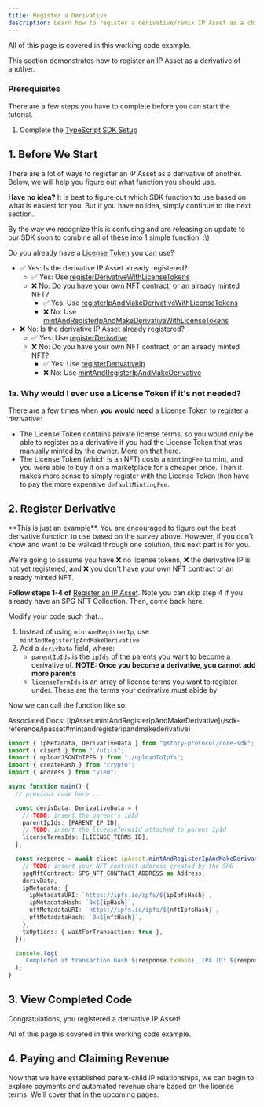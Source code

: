 ```yaml
---
title: Register a Derivative
description: Learn how to register a derivative/remix IP Asset as a child of another in TypeScript.
---
```


<CardGroup cols={1}>
  <Card
    title="Completed Code"
    href="https://github.com/storyprotocol/typescript-tutorial/blob/main/scripts/registerDerivativeCommercialSpg.ts"
    icon="thumbs-up"
    iconType="solid"
  >
    All of this page is covered in this working code example.
  </Card>
</CardGroup>

This section demonstrates how to register an IP Asset as a derivative of another.

### Prerequisites

There are a few steps you have to complete before you can start the tutorial.

1. Complete the [TypeScript SDK Setup](/developers/typescript-sdk/setup)

## 1. Before We Start

There are a lot of ways to register an IP Asset as a derivative of another. Below, we will help you figure out what function you should use.

<Note>

**Have no idea?** It is best to figure out which SDK function to use based on what is easiest for you. But if you have no idea, simply continue to the next section.

</Note>

<Tip>
By the way we recognize this is confusing and are releasing an update to our SDK soon to combine all of these into 1 simple function. :\)

</Tip>

Do you already have a [License Token](/concepts/licensing-module/license-token) you can use?

- ✅ Yes: Is the derivative IP Asset already registered?
  - ✅ Yes: Use [registerDerivativeWithLicenseTokens](/sdk-reference/ipasset#registerderivativewithlicensetokens)
  - ❌ No: Do you have your own NFT contract, or an already minted NFT?
    - ✅ Yes: Use [registerIpAndMakeDerivativeWithLicenseTokens](/sdk-reference/ipasset#registeripandmakederivativewithlicensetokens)
    - ❌ No: Use [mintAndRegisterIpAndMakeDerivativeWithLicenseTokens](/sdk-reference/ipasset#mintandregisteripandmakederivativewithlicensetokens)
- ❌ No: Is the derivative IP Asset already registered?
  - ✅ Yes: Use [registerDerivative](/sdk-reference/ipasset#registerderivative)
  - ❌ No: Do you have your own NFT contract, or an already minted NFT?
    - ✅ Yes: Use [registerDerivativeIp](/sdk-reference/ipasset#registerderivativeip)
    - ❌ No: Use [mintAndRegisterIpAndMakeDerivative](/sdk-reference/ipasset#mintandregisteripandmakederivative)

### 1a. Why would I ever use a License Token if it's not needed?

There are a few times when **you would need** a License Token to register a derivative:

- The License Token contains private license terms, so you would only be able to register as a derivative if you had the License Token that was manually minted by the owner. More on that [here](/concepts/licensing-module/license-token#private-licenses).
- The License Token (which is an NFT) costs a `mintingFee` to mint, and you were able to buy it on a marketplace for a cheaper price. Then it makes more sense to simply register with the License Token then have to pay the more expensive `defaultMintingFee`.

## 2. Register Derivative

<Note>
**This is just an example**. You are encouraged to figure out the best derivative function to use based on the survey above. However, if you don't know and want to be walked through one solution, this next part is for you.

</Note>

We're going to assume you have ❌ no license tokens, ❌ the derivative IP is not yet registered, and ❌ you don't have your own NFT contract or an already minted NFT.

**Follow steps 1-4 of** [Register an IP Asset](/developers/typescript-sdk/register-an-ip-asset). Note you can skip step 4 if you already have an SPG NFT Collection. Then, come back here.

Modify your code such that...

1. Instead of using `mintAndRegisterIp`, use `mintAndRegisterIpAndMakeDerivative`
2. Add a `derivData` field, where:
   - `parentIpIds` is the `ipIds` of the parents you want to become a derivative of. **NOTE: Once you become a derivative, you cannot add more parents**
   - `licenseTermIds` is an array of license terms you want to register under. These are the terms your derivative must abide by

Now we can call the function like so:

<Info>
  Associated Docs:
  [ipAsset.mintAndRegisterIpAndMakeDerivative](/sdk-reference/ipasset#mintandregisteripandmakederivative)
</Info>

```typescript main.ts
import { IpMetadata, DerivativeData } from "@story-protocol/core-sdk";
import { client } from "./utils";
import { uploadJSONToIPFS } from "./uploadToIpfs";
import { createHash } from "crypto";
import { Address } from "viem";

async function main() {
  // previous code here ...

  const derivData: DerivativeData = {
    // TODO: insert the parent's ipId
    parentIpIds: [PARENT_IP_ID],
    // TODO: insert the licenseTermsId attached to parent IpId
    licenseTermsIds: [LICENSE_TERMS_ID],
  };

  const response = await client.ipAsset.mintAndRegisterIpAndMakeDerivative({
    // TODO: insert your NFT contract address created by the SPG
    spgNftContract: SPG_NFT_CONTRACT_ADDRESS as Address,
    derivData,
    ipMetadata: {
      ipMetadataURI: `https://ipfs.io/ipfs/${ipIpfsHash}`,
      ipMetadataHash: `0x${ipHash}`,
      nftMetadataURI: `https://ipfs.io/ipfs/${nftIpfsHash}`,
      nftMetadataHash: `0x${nftHash}`,
    },
    txOptions: { waitForTransaction: true },
  });

  console.log(
    `Completed at transaction hash ${response.txHash}, IPA ID: ${response.ipId}, Token ID: ${response.tokenId}`
  );
}
```

## 3. View Completed Code

Congratulations, you registered a derivative IP Asset!

<CardGroup cols={1}>
  <Card
    title="Completed Code"
    href="https://github.com/storyprotocol/typescript-tutorial/blob/main/scripts/registerDerivativeCommercialSpg.ts"
    icon="thumbs-up"
    iconType="solid"
  >
    All of this page is covered in this working code example.
  </Card>
</CardGroup>

## 4. Paying and Claiming Revenue

Now that we have established parent-child IP relationships, we can begin to explore payments and automated revenue share based on the license terms. We'll cover that in the upcoming pages.
